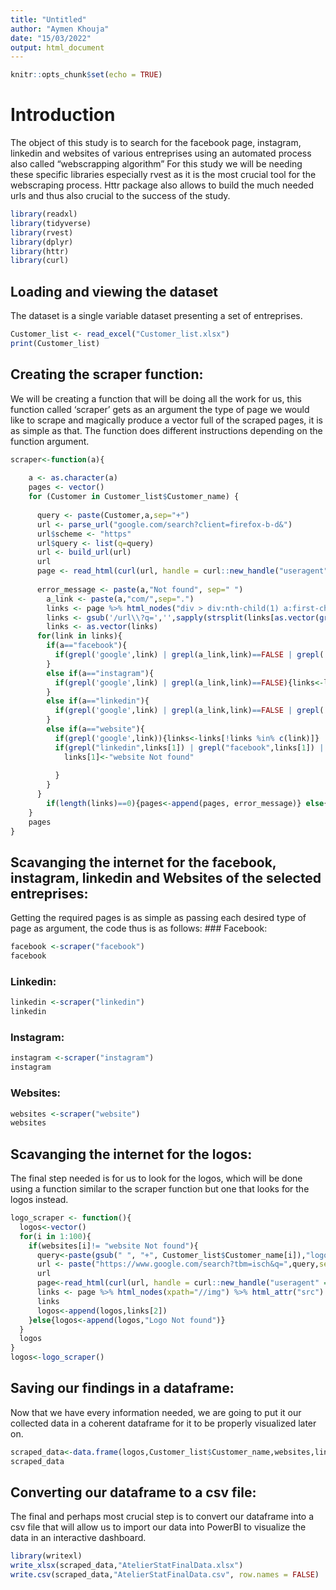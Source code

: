 ---
title: "Untitled"
author: "Aymen Khouja"
date: "15/03/2022"
output: html_document
---

```{r setup, include=FALSE}
knitr::opts_chunk$set(echo = TRUE)
```

# Introduction
The object of this study is to search for the facebook page, instagram, linkedin and websites of various entreprises using an automated process also called “webscrapping algorithm” For this study we will be needing these specific libraries especially rvest as it is the most crucial tool for the webscraping process. Httr package also allows to build the much needed urls and thus also crucial to the success of the study.


```{r, message=FALSE}
library(readxl)
library(tidyverse) 
library(rvest)
library(dplyr)
library(httr)
library(curl)
```

## Loading and viewing the dataset

The dataset is a single variable dataset presenting a set of entreprises.

```{r}
Customer_list <- read_excel("Customer_list.xlsx")
print(Customer_list)
```

## Creating the scraper function: 
We will be creating a function that will be doing all the work for us, this function called 'scraper' gets as an argument the type of page we would like to scrape and magically produce a vector full of the scraped pages, it is as simple as that.
The function does different instructions depending on the function argument.

```{r}
scraper<-function(a){
  
    a <- as.character(a)
    pages <- vector()
    for (Customer in Customer_list$Customer_name) {
      
      query <- paste(Customer,a,sep="+")
      url <- parse_url("google.com/search?client=firefox-b-d&")  
      url$scheme <- "https"
      url$query <- list(q=query)
      url <- build_url(url)
      url
      page <- read_html(curl(url, handle = curl::new_handle("useragent" = "Mozilla/5.0")))
      
      error_message <- paste(a,"Not found", sep=" ")
        a_link <- paste(a,"com/",sep=".")
        links <- page %>% html_nodes("div > div:nth-child(1) a:first-child") %>% html_attr("href") 
        links <- gsub('/url\\?q=','',sapply(strsplit(links[as.vector(grep('url',links))],split='&'),'[',1))
        links <- as.vector(links)
      for(link in links){
        if(a=="facebook"){
          if(grepl('google',link) | grepl(a_link,link)==FALSE | grepl('public',link) | grepl('people', link) | grepl('groups', link) | grepl('posts', link) | grepl('photo', link)){links<-links[!links %in% c(link)]}
        }
        else if(a=="instagram"){
          if(grepl('google',link) | grepl(a_link,link)==FALSE){links<-links[!links %in% c(link)]}
        }
        else if(a=="linkedin"){
          if(grepl('google',link) | grepl(a_link,link)==FALSE | grepl('company',link)==FALSE){links<-links[!links %in% c(link)]}
        }
        else if(a=="website"){
          if(grepl('google',link)){links<-links[!links %in% c(link)]}
          if(grepl("linkedin",links[1]) | grepl("facebook",links[1]) | grepl("societe",links[1]) | grepl("dnb",links[1]) | grepl("instagram", links[1])){
            links[1]<-"website Not found"
            
          }
        }
      }
        if(length(links)==0){pages<-append(pages, error_message)} else{pages<-append(pages,links[1])}
    }
    pages
}
```
## Scavanging the internet for the facebook, instagram, linkedin and Websites of the selected entreprises: 
Getting the required pages is as simple as passing each desired type of page as argument, the code thus is as follows: 
### Facebook:
```{r}
facebook <-scraper("facebook")
facebook
```

### Linkedin:
```{r}
linkedin <-scraper("linkedin")
linkedin
```
### Instagram:
```{r}
instagram <-scraper("instagram")
instagram
```
### Websites:
```{r}
websites <-scraper("website")
websites

```
## Scavanging the internet for the logos:
The final step needed is for us to look for the logos, which will be done using a function similar to the scraper function but one that looks for the logos instead.
```{r}
logo_scraper <- function(){
  logos<-vector()
  for(i in 1:100){
    if(websites[i]!= "website Not found"){
      query<-paste(gsub(" ", "+", Customer_list$Customer_name[i]),"logo",sep="+")
      url <- paste("https://www.google.com/search?tbm=isch&q=",query,sep="")
      url
      page<-read_html(curl(url, handle = curl::new_handle("useragent" = "Mozilla/5.0")))
      links <- page %>% html_nodes(xpath="//img") %>% html_attr("src") 
      links
      logos<-append(logos,links[2])
    }else{logos<-append(logos,"Logo Not found")}
  }
  logos
}
logos<-logo_scraper()
```
## Saving our findings in a dataframe: 
Now that we have every information needed, we are going to put it our collected data in a coherent dataframe for it to be properly visualized later on. 
```{r}
scraped_data<-data.frame(logos,Customer_list$Customer_name,websites,linkedin,facebook,instagram)
scraped_data
```
## Converting our dataframe to a csv file: 
The final and perhaps most crucial step is to convert our dataframe into a csv file that will allow us to import our data into PowerBI to visualize the data in an interactive dashboard. 
```{r}
library(writexl)
write_xlsx(scraped_data,"AtelierStatFinalData.xlsx")
write.csv(scraped_data,"AtelierStatFinalData.csv", row.names = FALSE)
```